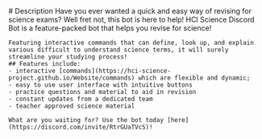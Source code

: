 
<Container text>
  <main className={styles['top-padded']}>
    # Description
    Have you ever wanted a quick and easy way of revising for science exams? Well fret not, this bot is here to help!
    HCI Science Discord Bot is a feature-packed bot that helps you revise for science!
    
    Featuring interactive commands that can define, look up, and explain various difficult to understand science terms, it will surely streamline your studying process!
    ## Features include:
    - interactive [commands](https://hci-science-project.github.io/Website/commands) which are flexible and dynamic;
    - easy to use user interface with intuitive buttons
    - practice questions and material to aid in revision
    - constant updates from a dedicated team
    - teacher approved science material

    What are you waiting for? Use the bot today [here](https://discord.com/invite/RtrGUaTVcS)!
  </main>
</Container>
